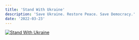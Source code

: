 ```yaml
---
title: 'Stand With Ukraine'
description: 'Save Ukraine. Restore Peace. Save Democracy.'
date: '2022-03-23'
---
```


[![Stand With Ukraine](https://raw.githubusercontent.com/vshymanskyy/StandWithUkraine/main/banner2-direct.svg)](https://vshymanskyy.github.io/StandWithUkraine)
